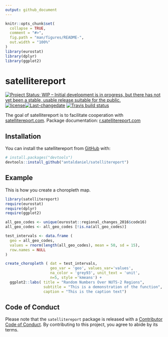 ```yaml
---
output: github_document
---
```


<!-- README.md is generated from README.Rmd. Please edit that file -->

```r
knitr::opts_chunk$set(
  collapse = TRUE,
  comment = "#>",
  fig.path = "man/figures/README-",
  out.width = "100%"
)
library(eurostat)
library(dplyr)
library(ggplot2)
```

# satellitereport

<!-- badges: start -->
[![Project Status: WIP – Initial development is in progress, but there has not yet been a stable, usable release suitable for the public.](https://www.repostatus.org/badges/latest/wip.svg)](https://www.repostatus.org/#wip)[![license](https://img.shields.io/badge/license-AGPL--3-lightgrey.svg)](https://choosealicense.com/licenses/agpl-3.0/)[![Last-changedate](https://img.shields.io/badge/last%20change-`r gsub('-', '--', Sys.Date())`-yellowgreen.svg)](/commits/master)
[![Travis build status](https://travis-ci.com/antaldaniel/satellitereport.svg?branch=master)](https://travis-ci.com/antaldaniel/satellitereport)
<!-- badges: end -->

The goal of satellitereport is to facilitate cooperation with [satellitereport.com](satellitereport.com). Package documentation: [r.satellitereport.com](https://package.satellitereport.com)

## Installation

You can install the satellitereport from [GitHub](https://github.com/) with:

``` r
# install.packages("devtools")
devtools::install_github("antaldaniel/satellitereport")
```
## Example

This is how you create a choropleth map.

```r
library(satellitereport)
require(eurostat)
require(dplyr)
require(ggplot2)

all_geo_codes <- unique(eurostat::regional_changes_2016$code16)
all_geo_codes <- all_geo_codes [!is.na(all_geo_codes)]

test_intervals <- data.frame (
  geo = all_geo_codes,
  values = rnorm(length(all_geo_codes), mean = 50, sd = 15),
  row.names = NULL
)

create_choropleth ( dat = test_intervals,
                    geo_var = 'geo', values_var='values',
                    na_color = 'grey93', unit_text = 'unit', 
                    n=5, style ='kmeans') +
  ggplot2::labs( title = "Random Numbers Over NUTS-2 Regions", 
                 subtitle = "This is a demonstration of the function",
                 caption = "This is the caption text")
```

## Code of Conduct

Please note that the `satellitereport` package is released with a [Contributor Code of Conduct](CODE_OF_CONDUCT.md). By contributing to this project, you agree to abide by its terms.

